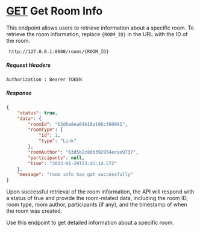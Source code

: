 # [GET](#endpoints) Get Room Info
This endpoint allows users to retrieve information about a specific room.
To retrieve the room information, replace ```{ROOM_ID}``` in the URL with the ID of the room.
```
 http://127.0.0.1:8080/rooms/{ROOM_ID}
```
##### Request Headers

```Authorization : Bearer TOKEN```

##### Response
```json
{
    "status": true,
    "data": {
        "roomId": "63d6e8ea04b18a106cf80991",
        "roomType": {
            "id": 1,
            "type": "Link"
        },
        "roomAuthor": "63d5b2c8db392954ecae9737",
        "participants": null,
        "time": "2023-01-29T23:45:14.572"
    },
    "message": "room info has got successfully"
}
```
Upon successful retrieval of the room information, the API will respond with a status of true and provide the room-related data, including the room ID, room type, room author, participants (if any), and the timestamp of when the room was created.

Use this endpoint to get detailed information about a specific room.